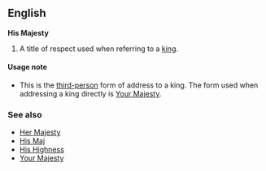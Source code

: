 ==English==

'''His Majesty'''

#A title of respect used when referring to a [[king]].

==== Usage note ====
*This is the [[third-person]] form of address to a king.  The form used when addressing a king directly is [[Your Majesty]].

=== See also ===
*[[Her Majesty]]
*[[His Maj]]
*[[His Highness]]
*[[Your Majesty]]